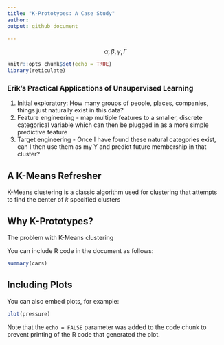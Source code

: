 ```yaml
---
title: "K-Prototypes: A Case Study"
author: 
output: github_document

---
```


$$\alpha, \beta,  \gamma, \Gamma$$

```r
knitr::opts_chunk$set(echo = TRUE)
library(reticulate)
```

### Erik's Practical Applications of Unsupervised Learning

1.  Initial exploratory: How many groups of people, places, companies,
    things just naturally exist in this data?
2.  Feature engineering - map multiple features to a smaller, discrete
    categorical variable which can then be plugged in as a more simple
    predictive feature
3.  Target engineering - Once I have found these natural categories
    exist, can I then use them as my Y and predict future membership in
    that cluster?
<div>

</div>
## A K-Means Refresher

K-Means clustering is a classic algorithm used for clustering that attempts to find the center of $k$ specified clusters

## Why K-Prototypes?

The problem with K-Means clustering



You can include R code in the document as follows:

```r
summary(cars)
```

## Including Plots

You can also embed plots, for example:

```r
plot(pressure)
```

Note that the `echo = FALSE` parameter was added to the code chunk to prevent printing of the R code that generated the plot.
